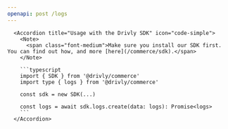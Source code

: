 ```yaml
---
openapi: post /logs
---
```


      <Accordion title="Usage with the Drivly SDK" icon="code-simple">
        <Note>
          <span class="font-medium">Make sure you install our SDK first. You can find out how, and more [here](/commerce/sdk).</span>
        </Note>

        ```typescript
        import { SDK } from '@drivly/commerce'
        import type { logs } from '@drivly/commerce'

        const sdk = new SDK(...)

        const logs = await sdk.logs.create(data: logs): Promise<logs>
        ```
      </Accordion>
